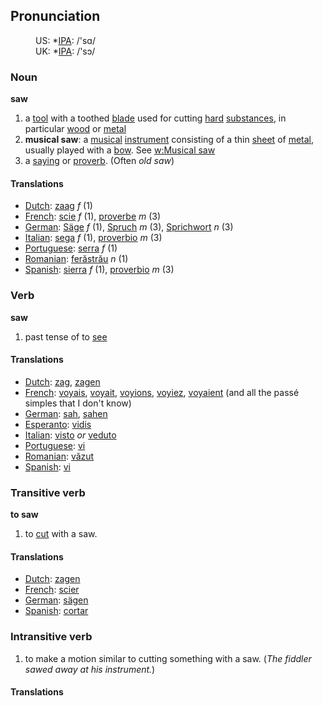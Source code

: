 == Pronunciation ==
:US: *[[w:IPA|IPA]]: /'sɑ/
:UK: *[[w:IPA|IPA]]: /'sɔ/

=== Noun ===

'''saw'''

# a [[tool]] with a toothed [[blade]] used for cutting [[hard]] [[substance]]s, in particular [[wood]] or [[metal]]
#'''musical saw''': a [[musical]] [[instrument]] consisting of a thin [[sheet]] of [[metal]], usually played with a [[bow]].  See [[w:Musical saw]]
# a [[saying]] or [[proverb]].  (Often ''old saw'')

==== Translations ====
*[[Dutch]]: [[zaag]] ''f'' (1)
*[[French]]: [[scie]] ''f'' (1), [[proverbe]] ''m'' (3)
*[[German]]: [[Säge]] ''f'' (1), [[Spruch]] ''m'' (3), [[Sprichwort]] ''n'' (3)
*[[Italian]]: [[sega]] ''f'' (1), [[proverbio]] ''m'' (3)
*[[Portuguese]]: [[serra]] ''f'' (1)
*[[Romanian]]: [[ferăstrău]] ''n'' (1)
*[[Spanish]]: [[sierra]] ''f'' (1), [[proverbio]] ''m'' (3)

=== Verb ===

'''saw'''
# past tense of to [[see]]

==== Translations ====
*[[Dutch]]: [[zag]], [[zagen]]
*[[French]]: [[voyais]], [[voyait]], [[voyions]], [[voyiez]], [[voyaient]] (and all the passé simples that I don't know)
*[[German]]: [[sah]], [[sahen]]
*[[Esperanto]]: [[vidis]]
*[[Italian]]: [[visto]] ''or'' [[veduto]]
*[[Portuguese]]: [[vi]]
*[[Romanian]]: [[văzut]]
*[[Spanish]]: [[vi]]

=== Transitive verb ===
'''to saw'''
# to [[cut]] with a saw.

====Translations====
*[[Dutch]]: [[zagen]]
*[[French]]: [[scier]]
*[[German]]: [[sägen]]
*[[Spanish]]: [[cortar]]

=== Intransitive verb ===
# to make a motion similar to cutting something with a saw.  (''The fiddler sawed away at his instrument.'')

====Translations====